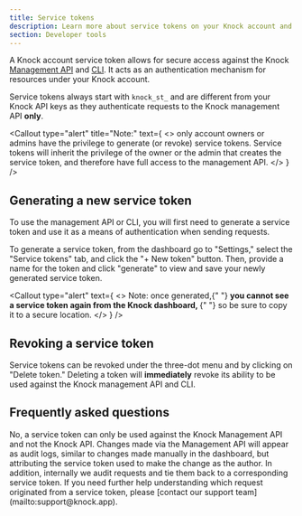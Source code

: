 ```yaml
---
title: Service tokens
description: Learn more about service tokens on your Knock account and how they are used to authenticate against the Knock management API.
section: Developer tools
---
```


A Knock account service token allows for secure access against the Knock [Management API](/developer-tools/management-api) and [CLI](/developer-tools/knock-cli). It acts as an authentication mechanism for resources under your Knock account.

Service tokens always start with `knock_st_` and are different from your Knock API keys as they authenticate requests to the Knock management API **only**.

<Callout
  type="alert"
  title="Note:"
  text={
    <>
      only account owners or admins have the privilege to generate (or revoke)
      service tokens. Service tokens will inherit the privilege of the owner or
      the admin that creates the service token, and therefore have full access
      to the management API.
    </>
  }
/>

## Generating a new service token

To use the management API or CLI, you will first need to generate a service token and use it as a means of authentication when sending requests.

To generate a service token, from the dashboard go to "Settings," select the "Service tokens" tab, and click the "+ New token" button. Then, provide a name for the token and click "generate" to view and save your newly generated service token.

<Callout
  type="alert"
  text={
    <>
      Note: once generated,{" "}
      <strong>
        you cannot see a service token again from the Knock dashboard,
      </strong>{" "}
      so be sure to copy it to a secure location.
    </>
  }
/>

## Revoking a service token

Service tokens can be revoked under the three-dot menu and by clicking on "Delete token." Deleting a token will **immediately** revoke its ability to be used against the Knock management API and CLI.

## Frequently asked questions

<AccordionGroup>
  <Accordion title="Can I use a Knock service token against the Knock API?">
    No, a service token can only be used against the Knock Management API and
    not the Knock API.
  </Accordion>
  <Accordion title="How can I know which changes were made by a specific service token?">
    Changes made via the Management API will appear as audit logs, similar to
    changes made manually in the dashboard, but attributing the service token
    used to make the change as the author. In addition, internally we audit
    requests and tie them back to a corresponding service token. If you need
    further help understanding which request originated from a service token,
    please [contact our support team](mailto:support@knock.app).
  </Accordion>
</AccordionGroup>
